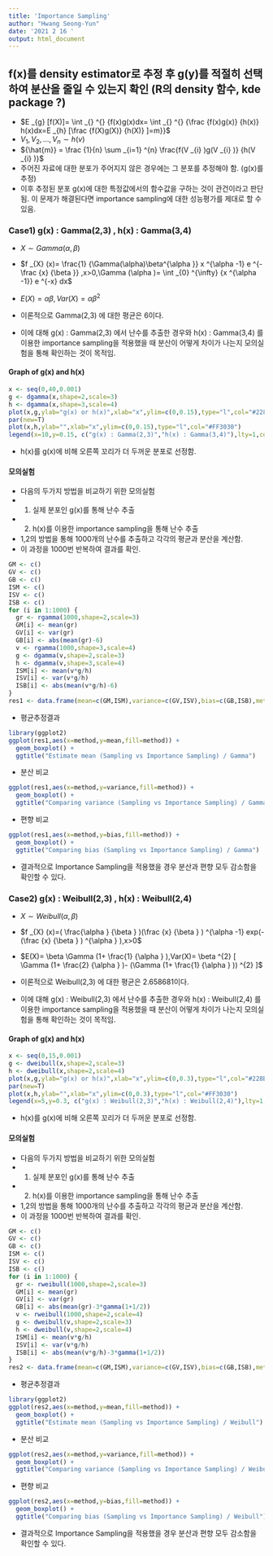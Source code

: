 ```yaml
---
title: 'Importance Sampling'
author: "Hwang Seong-Yun"
date: '2021 2 16 '
output: html_document
---
```



## f(x)를 density estimator로 추정 후 g(y)를 적절히 선택하여 분산을 줄일 수 있는지 확인 (R의 density 함수, kde package ?)

- $E _{g} [f(X)]= \int _{} ^{} {f(x)g(x)dx= \int _{} ^{} {\frac {f(x)g(x)} {h(x)} h(x)dx=E _{h} [\frac {f(X)g(X)} {h(X)} ]=m}}$
- $V _{1} ,V _{2} ,...,V _{n} \sim h(v)$
- ${\hat{m}} = \frac {1}{n} \sum _{i=1} ^{n} \frac{f(V _{i} )g(V _{i} )} {h(V _{i} )}$
- 주어진 자료에 대한 분포가 주어지지 않은 경우에는 그 분포를 추정해야 함. (g(x)를 추정)
- 이후 추정된 분포 g(x)에 대한 특정값에서의 함수값을 구하는 것이 관건이라고 판단됨. 이 문제가 해결된다면 importance sampling에 대한 성능평가를 제대로 할 수 있음.

### Case1) g(x) : Gamma(2,3) , h(x) : Gamma(3,4)

- $X \sim Gamma(\alpha,\beta )$
- $f _{X} (x)= \frac{1} {\Gamma(\alpha)\beta^{\alpha }} x ^{\alpha -1} e ^{-\frac {x} {\beta }} ,x>0,\Gamma (\alpha )= \int _{0} ^{\infty} {x ^{\alpha -1}} e ^{-x} dx$
- $E(X)= \alpha  \beta , Var(X)= \alpha  \beta  ^{2}$

- 이론적으로 Gamma(2,3) 에 대한 평균은 6이다.
- 이에 대해 g(x) : Gamma(2,3) 에서 난수를 추출한 경우와 h(x) : Gamma(3,4) 를 이용한 importance sampling을 적용했을 때 분산이 어떻게 차이가 나는지 모의실험을 통해 확인하는 것이 목적임.   

#### Graph of g(x) and h(x)

```r
x <- seq(0,40,0.001)
g <- dgamma(x,shape=2,scale=3)
h <- dgamma(x,shape=3,scale=4)
plot(x,g,ylab="g(x) or h(x)",xlab="x",ylim=c(0,0.15),type="l",col="#228B22")
par(new=T)
plot(x,h,ylab="",xlab="x",ylim=c(0,0.15),type="l",col="#FF3030")
legend(x=10,y=0.15, c("g(x) : Gamma(2,3)","h(x) : Gamma(3,4)"),lty=1,col=c("#228B22","#FF3030"))
```

- h(x)를 g(x)에 비해 오른쪽 꼬리가 더 두꺼운 분포로 선정함.

#### 모의실험

- 다음의 두가지 방법을 비교하기 위한 모의실험
- 1. 실제 분포인 g(x)를 통해 난수 추출
- 2. h(x)를 이용한 importance sampling을 통해 난수 추출
- 1,2의 방법을 통해 1000개의 난수를 추출하고 각각의 평균과 분산을 계산함.
- 이 과정을 1000번 반복하여 결과를 확인.

```r
GM <- c()
GV <- c()
GB <- c()
ISM <- c()
ISV <- c()
ISB <- c()
for (i in 1:1000) {
  gr <- rgamma(1000,shape=2,scale=3)
  GM[i] <- mean(gr)
  GV[i] <- var(gr)
  GB[i] <- abs(mean(gr)-6)
  v <- rgamma(1000,shape=3,scale=4)
  g <- dgamma(v,shape=2,scale=3)
  h <- dgamma(v,shape=3,scale=4) 
  ISM[i] <- mean(v*g/h)
  ISV[i] <- var(v*g/h)
  ISB[i] <- abs(mean(v*g/h)-6)
}
res1 <- data.frame(mean=c(GM,ISM),variance=c(GV,ISV),bias=c(GB,ISB),method=c(rep("Sampling",1000),rep("Importance Sampling",1000)))
```

- 평균추정결과

```r
library(ggplot2)
ggplot(res1,aes(x=method,y=mean,fill=method)) +
  geom_boxplot() +
  ggtitle("Estimate mean (Sampling vs Importance Sampling) / Gamma")
```

- 분산 비교

```r
ggplot(res1,aes(x=method,y=variance,fill=method)) +
  geom_boxplot() +
  ggtitle("Comparing variance (Sampling vs Importance Sampling) / Gamma")
```

- 편향 비교

```r
ggplot(res1,aes(x=method,y=bias,fill=method)) +
  geom_boxplot() +
  ggtitle("Comparing bias (Sampling vs Importance Sampling) / Gamma")
```

- 결과적으로 Importance Sampling을 적용했을 경우 분산과 편향 모두 감소함을 확인할 수 있다.


### Case2) g(x) : Weibull(2,3) , h(x) : Weibull(2,4)

- $X \sim Weibull(\alpha,\beta )$
- $f _{X} (x)=( \frac{\alpha } {\beta } )(\frac {x} {\beta } ) ^{\alpha -1} exp(-(\frac {x} {\beta } ) ^{\alpha } ),x>0$
- $E(X)= \beta  \Gamma (1+ \frac{1} {\alpha } ),Var(X)= \beta  ^{2} [ \Gamma (1+ \frac{2} {\alpha } )- (\Gamma (1+ \frac{1} {\alpha } )) ^{2} ]$

- 이론적으로 Weibull(2,3) 에 대한 평균은 2.658681이다.
- 이에 대해 g(x) : Weibull(2,3) 에서 난수를 추출한 경우와 h(x) : Weibull(2,4) 를 이용한 importance sampling을 적용했을 때 분산이 어떻게 차이가 나는지 모의실험을 통해 확인하는 것이 목적임.

#### Graph of g(x) and h(x)

```r
x <- seq(0,15,0.001)
g <- dweibull(x,shape=2,scale=3)
h <- dweibull(x,shape=2,scale=4)
plot(x,g,ylab="g(x) or h(x)",xlab="x",ylim=c(0,0.3),type="l",col="#228B22")
par(new=T)
plot(x,h,ylab="",xlab="x",ylim=c(0,0.3),type="l",col="#FF3030")
legend(x=5,y=0.3, c("g(x) : Weibull(2,3)","h(x) : Weibull(2,4)"),lty=1,col=c("#228B22","#FF3030"))
```

- h(x)를 g(x)에 비해 오른쪽 꼬리가 더 두꺼운 분포로 선정함.

#### 모의실험

- 다음의 두가지 방법을 비교하기 위한 모의실험
- 1. 실제 분포인 g(x)를 통해 난수 추출
- 2. h(x)를 이용한 importance sampling을 통해 난수 추출
- 1,2의 방법을 통해 1000개의 난수를 추출하고 각각의 평균과 분산을 계산함.
- 이 과정을 1000번 반복하여 결과를 확인.

```r
GM <- c()
GV <- c()
GB <- c()
ISM <- c()
ISV <- c()
ISB <- c()
for (i in 1:1000) {
  gr <- rweibull(1000,shape=2,scale=3)
  GM[i] <- mean(gr)
  GV[i] <- var(gr)
  GB[i] <- abs(mean(gr)-3*gamma(1+1/2))
  v <- rweibull(1000,shape=2,scale=4)
  g <- dweibull(v,shape=2,scale=3)
  h <- dweibull(v,shape=2,scale=4) 
  ISM[i] <- mean(v*g/h)
  ISV[i] <- var(v*g/h)
  ISB[i] <- abs(mean(v*g/h)-3*gamma(1+1/2))
}
res2 <- data.frame(mean=c(GM,ISM),variance=c(GV,ISV),bias=c(GB,ISB),method=c(rep("Sampling",1000),rep("Importance Sampling",1000)))
```

- 평균추정결과

```r
library(ggplot2)
ggplot(res2,aes(x=method,y=mean,fill=method)) +
  geom_boxplot() +
  ggtitle("Estimate mean (Sampling vs Importance Sampling) / Weibull")
```

- 분산 비교

```r
ggplot(res2,aes(x=method,y=variance,fill=method)) +
  geom_boxplot() +
  ggtitle("Comparing variance (Sampling vs Importance Sampling) / Weibull")
```

- 편향 비교

```r
ggplot(res2,aes(x=method,y=bias,fill=method)) +
  geom_boxplot() +
  ggtitle("Comparing bias (Sampling vs Importance Sampling) / Weibull")
```

- 결과적으로 Importance Sampling을 적용했을 경우 분산과 편향 모두 감소함을 확인할 수 있다.
